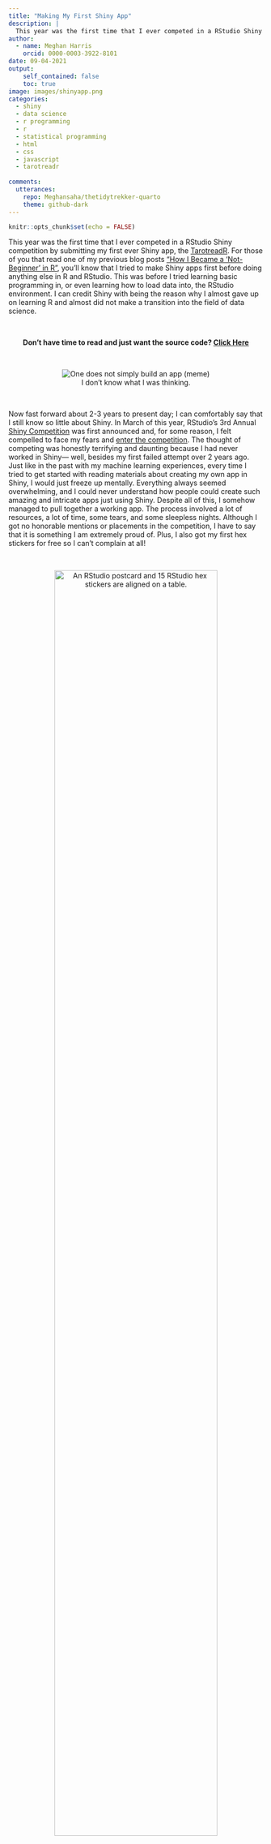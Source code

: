 ```yaml
---
title: "Making My First Shiny App"
description: |
  This year was the first time that I ever competed in a RStudio Shiny competition by submitting my first ever Shiny app, the TarotreadR.
author:
  - name: Meghan Harris
    orcid: 0000-0003-3922-8101
date: 09-04-2021
output:
    self_contained: false
    toc: true
image: images/shinyapp.png
categories:
  - shiny
  - data science
  - r programming
  - r
  - statistical programming
  - html
  - css
  - javascript
  - tarotreadr
  
comments:
  utterances:
    repo: Meghansaha/thetidytrekker-quarto
    theme: github-dark
---
```



```r
knitr::opts_chunk$set(echo = FALSE)
```


This year was the first time that I ever competed in a RStudio Shiny competition by submitting my first ever Shiny app, the [TarotreadR](https://meghansaha.shinyapps.io/TarotreadR/). For those of you that read one of my previous blog posts [“How I Became a ‘Not-Beginner’ in R”](https://www.thetidytrekker.com/post/how-i-became-a-not-beginner-in-r), you'll know that I tried to make Shiny apps first before doing anything else in R and RStudio. This was before I tried learning basic programming in, or even learning how to load data into, the RStudio environment. I can credit Shiny with being the reason why I almost gave up on learning R and almost did not make a transition into the field of data science.

<br>

<center>**Don't have time to read and just want the source code? [Click Here](https://github.com/Meghansaha/TarotreadR)**</center>

<br>

<center>
<img src="images/appmeme.jpg" alt = "One does not simply build an app (meme)">
<figcaption>I don't know what I was thinking.</figcaption>
</center>

<br>

Now fast forward about 2-3 years to present day; I can comfortably say that I still know so little about Shiny. In March of this year, RStudio’s 3rd Annual [Shiny Competition](https://blog.rstudio.com/2021/03/11/time-to-shiny/) was first announced and, for some reason, I felt compelled to face my fears and [enter the competition](https://community.rstudio.com/t/tarotreadr-shiny-contest-submission/103681). The thought of competing was honestly terrifying and daunting because I had never worked in Shiny— well, besides my first failed attempt over 2 years ago. Just like in the past with my machine learning experiences, every time I tried to get started with reading materials about creating my own app in Shiny, I would just freeze up mentally. Everything always seemed overwhelming, and I could never understand how people could create such amazing and intricate apps just using Shiny. Despite all of this, I somehow managed to pull together a working app. The process involved a lot of resources, a lot of time, some tears, and some sleepless nights. Although I got no honorable mentions or placements in the competition, I have to say that it is something I am extremely proud of. Plus, I also got my first hex stickers for free so I can’t complain at all! 

<br>

<center>
<img src="images/stickers.jpg" alt = "An RStudio postcard and 15 RStudio hex stickers are aligned on a table." width = 80%>
<figcaption>Things I received for the competition. Totally made up for the sadness of not placing!</figcaption>
</center>

<br>

A few months ago, I could never have imagined that I would be able to create a **working** app that I made by myself in Shiny. The TarotreadR isn't the best app and might not be the most creative, but it is something that is a huge accomplishment for me. Especially so because it was made in about three months with no prior Shiny experience. I wanted to take the time to talk about this process of creating the TarotreadR and what I learned from the experience, so let’s dive in!

<br>

##    The Idea

<center>
[<img src="images/modernwitch.jpg" alt = "An Image of the box cover for the Modern Witch Tarot Deck by Lisa Sterle and two tarot cards. The Fool and The High Priestess.">](https://www.muddycolors.com/2018/05/magic-for-artists-part-2-tarot-other-decks/)
<figcaption>[The Modern Witch Tarot Deck by Lisa Sterle. Image credit: Lauren Panepinto | Muddycolors.com](https://www.muddycolors.com/2018/05/magic-for-artists-part-2-tarot-other-decks/)</figcaption>
</center>

<br>

My TarotreadR idea was thought up before the Shiny competition this year. Recently, I’ve personally become interested in tarot cards (and was gifted [The Modern Witch Tarot Deck by Lisa Sterle](https://www.lisasterle.com/mwt).) This is not because I was planning my career transition into tarot reading, but because I grew fond of the different art styles that different decks can have. I find it so interesting to look at how artists’ interpretations of these decks vary. I must also admit that I do like pulling cards for myself from time to time. I find that some people get surprised when I tell them that. I’m viewed as this highly analytical person that works in data science and “real things.” For me, I liken reading cards to using a fidget spinner in some sense. 

<br>

As a mental health advocate, I’ve always been open about my mental health struggles and I must say that sometimes pulling tarot cards prompts me to use the [Barnum Effect](https://en.wikipedia.org/wiki/Barnum_effect) to my advantage by creating some distance from my anxious thoughts. This gives me the space to acknowledge what I already know within me. Being that I started doing this more frequently, I wanted an app that could spell out full interpretations of groups of tarot cards based on what was pulled. Interpreting tarot cards can get messy and confusing if you start doing more than one, and if you allow them to be reversed. It can get complicated because a reversed tarot card can have subtle but key differences in interpretations when compared to upright cards. So, given that I was already interested in this and wanted to do it, the idea of a simpler app, the TarotreadR, was born. 

<br>

Instead of making fully tailored interpretations, the app would randomly pull cards for the user and give them keywords for each card based on if the card was upright or reversed. To get started with this, I wanted to do the tasks that I thought would take the longest: making the card images and creating tarot card data.

<br>

##    Making the Card Art and Data

<br>

<center>
<img src="images/lovers.gif" alt = "An animated image of a collage forming to create The Lovers tarot card." width = 80%>
<figcaption>One of my favorite cards that I made. This gif shows all the pieces I had to individually find to create the visual for this card.</figcaption>
</center>

<br>

The process of making the card art was a bit daunting but something I really wanted to do. The original tarot deck consists of 78 cards in total. Making the card art did take about 2 months over the course of a few sessions. It was the perfect time to get some use out of my Pro [Canva](https://www.canva.com/) account. I created each image by "collaging" various icons, graphics, and shapes together. This was a tedious process as it required thinking outside of the box to get the shapes and figures I wanted. The hardest part was trying to keep the figures (human silhouettes) consistent. Let’s just say I like some cards more than others.

<br>

<center>
<img src="images/towerkop.png" alt = "Two tarot cards. The Tower and the King of Pentacles.">
<figcaption>One of my best cards and one of my worst. Note the inconsistency in the style and design of the human silhouettes.</figcaption>
</center>

<br>

While I was making the card art, I was also creating a dataset to go with it. For an app like this, the dataset was straightforward. I would just need three variables: The card’s name, the associated keywords (card meanings), and the position (upright or reversed/upside down) of the card. I used a combination of published meanings from [biddytarot.com](https://www.biddytarot.com/tarot-card-meanings/) and [labyrinthos.co](https://labyrinthos.co/blogs/tarot-card-meanings-list) to fill in the keywords of each card. This process also took about a few months as I only filled in the data once I completed the art for the card.

<br>

<center>
<img src="images/tarotdataset.png" alt = "A screen capture of the tarot dataset on my github account. It has three variables: 'Card', 'Keywords,' and 'Reversed' which is the card position. The keywords are written in plaintext HTML.">
<figcaption>The finished tarot card dataset in the TarotreadR Github Repository</figcaption>
</center>

<br>

Creating the dataset was an iterative process. While I was working on the cards and data, I did start to think about the app structure. Trial and error eventually lead to me figuring out that the text in the “keywords” variable could be in plaintext HTML. This required me fixing the data to follow plaintext HTML and to then introduce line breaks in the UI of the app when keywords were displayed.

<br>

<center>
<img src="images/threeofcups.png" alt = "A combined screenshot of the Three of Cups in the dataset and the Three of Cups in the app. The card shows a picture of three hands holding cups together.">
<figcaption>The Three of Cups card displayed in the TarotreadR app and a snip of the dataset. Plaintext HTML was used to format the keywords.</figcaption>
</center>

<br>

After I had a good foundation going with the cards and dataset, I had to finally face my fears and start trying to build the app in Shiny. I thought the best way to do this would be to try to wrap my head around the Shiny environment. I would be lying if I said I wasn’t terrified.

<br>

##    Understanding the Shiny Environment and Reactivity


<center>
<img src="images/scared.gif" alt = "Jake the Dog from Adventure Time, cowering in fear on the ground and hiding his eyes.">
<figcaption>Me opening a new default Shiny app script in R.</figcaption>
</center>

<br>

**Spoiler Alert:** this part was actually not that bad! The worst is designing your app to make it look pretty and I’ll get to that nightmare shortly. If you’ve read one of my previous R walkthroughs, [Making Dull Dashboards](https://www.thetidytrekker.com/post/dull-dashboards), you may recall me talking about the concept of reactivity when creating [flexdashboards](https://pkgs.rstudio.com/flexdashboard/). The concepts I learned using the [Crosstalk](https://rstudio.github.io/crosstalk/) and [SummaryWidgets](https://kent37.github.io/summarywidget/using.html) packages to make flexdashboards prepared me to comprehend how the Shiny environment works. While I am still a Shiny noob in my mind, it’s definitely not as scary when you have a basic understanding of how the two major components of a Shiny app work together.

<br>

<center>
<img src="images/shinystructure.png" alt = "A picture of a car diagram with a basic interior and an engine. The structure of a Shiny app is like a car... The UI is everything the user need to control the car and feel comfortable while using it. The Server is everything 'under the hood' of the car that's required to make it run.">
<figcaption>A basic thought process that helped me understand the Shiny environment.</figcaption>
</center>

<br>

I think of a Shiny app as if it were a car made of two main components: the Server and the UI (User Interface). I think of the Server as everything under the hood of the car: the engine, fuel tank, electrical system, etc. I think of the UI as the frame of the car, the seats, the steering wheel, and anything else I would need to comfortably control the car.

I think of it this way: there’s a bare minimum that’s required for a car to turn on and operate. This is like having functions in your Server that, at its bare minimum, will allow the app to operate regardless of efficiency or the warnings that we might ignore in the console while our app is deploying. At its bare minimum, the UI should similarly be able to give the user basic functionality. In our car comparison this could be something as simple as making sure the car has a working ignition and a steering wheel. In the same sense, while our cars can operate with these bare minimums, we’d prefer to not see a check engine light, we’d prefer seat belts, and maybe some nice leather seats to sit on. 

Once I started thinking about Shiny apps this way, I realized the importance of the interaction between the UI and the Server. I’m very excited to build from this knowledge to make better apps in the future, but for now, this basic understanding was all I needed to make the TarotreadR happen.

<br>

##    Designing the UI
  
<center>
<img src="images/UIcodesnip.png" alt = "A screenshot of some of the code from the TarotreadR's UI.">
<figcaption>A piece of the UI code used to make the TarotreadR. This code creates a one card draw.</figcaption>
</center>

<br>

Creating the UI was also an iterative process. It seemed I was constantly going back and forth between the UI and Server through trial and error. I expected this as I was essentially teaching myself as I progressed. One of the biggest challenges was learning that it’s REALLY helpful to have some knowledge of HTML, CSS, and even JavaScript when designing a Shiny app’s UI. While it’s not required to make an app functional, it is required to make an app pretty. I had a vision of what I wanted the app to look like, and to get that vision, I definitely had to spend some nights refreshing my HTML skills and learning new skills in CSS and JavaScript. These backgrounds were needed to figure out small things like not having cards appear until a user has clicked on an action button and having the cards animate onto the screen when a user “pulled” them.

Another challenge was figuring out spacing and sizing. It required thinking about the app and its components in a modular fashion. Boxes within boxes, if you will. Again, trial and error was my best friend here. The code you see above is a “Frankenstein” masterpiece that came to be after many iterations and failed deployments.

<br>

##    Setting Up the Server

Besides trying to teach myself CSS and minimal JavaScript in less than a month, one of the most difficult things about building the TarotreadR was figuring out the Server component. I needed to figure out how to randomize cards being pulled, but I also needed to get images to show up in the UI based on those randomizations. Things get even more difficult once you add in the reversed card positions. 


My original thought was to only make the deck of cards one time and then figure out how to get the images to display in a reversed position programmatically. In my darkest hour, I gave up trying to figure out the CSS to make this happen. Every time I thought I had the answer, the image would somehow be off and not displaying correctly. In that moment, I shed a tear, closed RStudio, and opened up Canva and proceeded to make “reversed” images for each of the cards. In retrospect, I really wish that I would have stuck it out as it might have improved the TarotreadR’s performance (instead of loading 78 card images, it was now loading 156 card images for upright and reversed positions).

Having separate images did end up working for me with the help of this [post](https://ropensci.org/blog/2017/11/07/magick-knitr/) by [Jeroen Ooms](https://twitter.com/opencpu). Once I got over the biggest hurdle of getting the images to display properly, I was able to add things like toggling (so that cards are only shown after a button is clicked) and sounds that play with the card animations.

<br>

<center>
<img src="images/animationscodesnip.png" alt = "A piece of the Server code from the TarotreadR app.">
<figcaption>A snip of the animations and interactions coded for the TarotreadR. Most of these functions came from packages like ShinyAnimate.</figcaption>
</center>

<br>

##    Putting It All Together


Finally, after about three months, all of the work paid off! I finally finished all of the cards, completed all of the data entry, got the UI and Server to talk to each other, and successfully deployed the TarotreadR to Shinyapps.io. If you haven’t seen it action and would like to, you can [here](https://meghansaha.shinyapps.io/TarotreadR/). 


If you’d like to see the full code and files used to make all of this, you can find it in my Github Repo [here](https://github.com/Meghansaha/TarotreadR).


<br>


<center>
<img src="images/tarotreadrsnip.png" alt = "A screenshot of the finished TarotreadR app. The images shows three tarot cards. The Magician, The Hermit, and the Three of Cups.">
<figcaption>The completed TarotreadR app. My first Shiny app!</figcaption>
</center>

<br>

## Lessons Learned

After this whole experience, my professional and personal life got extremely hectic, and I didn’t get a chance to really talk about this publicly (which is what prompted this post). There are a few lessons I’ve learned that I want to highlight:


-   CSS, HTML, and JavaScript are crucial to making attractive UIs (in my opinion).


-   Sometimes it’s OK if your code is not the most efficient. You can still get your app to work – but it is in good practice to try and revisit the code to improve it if possible.


-   [Flexdashboards](https://pkgs.rstudio.com/flexdashboard/), [Crosstalk](https://rstudio.github.io/crosstalk/), and [SummaryWidgets](https://kent37.github.io/summarywidget/using.html) are absolutely the reason why I was able to do all of this in three months. Learning these packages can ease you into understanding how app reactivity works.


-   I have even more respect for web devs and those that make Shiny apps for a living (I already had a lot of respect for you guys, now it’s just **astronomical**).


-   Shiny isn’t all that scary once you slow down and take the time to understand the environment.

<br>

*Have you ever made Shiny apps before? Do you have “Shinyphobia” like I did? Are you screaming at the inefficiency of my program? (I know, I’m sorry!) Feel free to contact me directly! Respectful discourse towards efficient solutions or new insights is always welcomed!*


